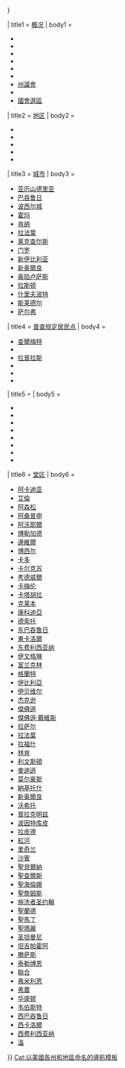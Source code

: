 {{美国州份导航框
| name    = [[路易斯安那州|路易斯安那]]
| type    = [[美国州份|州]]
| capital = [[巴吞鲁日 (路易斯安那州)|巴吞鲁日]]
|bodyclass = hlist
| color   = 
| flag_image    = Flag_of_Louisiana.svg
| flag_caption  = 路易斯安那州州旗
| template_name = 路易斯安那州
|collapse_state = {{{collapse_state|{{{1<includeonly>|autocollapse</includeonly>}}}}}}

| title1 = [[:Category:路易斯安那州|概况]]
| body1 =
* {{tsl|en|History of Louisiana|路易斯安那州歷史|历史}}
* {{tsl|en|List of people from Louisiana|路易斯安那人列表|路易斯安那人}}
* {{tsl|en|Louisiana Constitution|路易斯安那州憲法|州憲法}}
* {{tsl|en|List of Governors of Louisiana|路易斯安那州州長列表|州长}}
* {{tsl|en|Lieutenant Governor of Louisiana|路易斯安那州副州長|副州长}}
* {{tsl|en|List of Attorneys General of Louisiana|路易斯安那州檢察總長列表|州檢察總長}}
* [[路易斯安那州議會|州議會]]
* {{tsl|en|Louisiana Supreme Court|路易斯安那州最高法院|最高法院}}
* [[美國國會選區列表#路易斯安那州|國會選區]]

| title2 = [[美國地區|地区]]
| body2 =
* {{tsl|en|Acadiana|阿卡迪亞那}}
* {{tsl|en|Central Louisiana|中路易斯安那}}
* {{tsl|en|Florida Parishes|佛羅里達堂區}}
* {{tsl|en|New Orleans metropolitan area|新奧爾良都會區}}
* {{tsl|en|North Louisiana|北路易斯安那}}

| title3 = [[路易斯安那州城镇列表|城市]]
| body3 = 
* [[亚历山德里亚 (路易斯安那州)|亚历山德里亚]]
* [[巴吞鲁日]]
* [[波西尔城 (路易斯安那州)|波西尔城]]
* [[霍玛 (路易斯安那州)|霍玛]]
* [[肯纳 (路易斯安那州)|肯纳]]
* [[拉法葉 (路易斯安那州)|拉法葉]]
* [[莱克查尔斯 (路易斯安那州)|莱克查尔斯]]
* [[门罗 (路易斯安那州)|门罗]]
* [[新伊比利亚 (路易斯安那州)|新伊比利亚]]
* [[新奥爾良]]
* [[奥珀卢萨斯 (路易斯安那州)|奥珀卢萨斯]]
* [[拉斯顿 (路易斯安那州)|拉斯顿]]
* [[什里夫波特 (路易斯安那州)|什里夫波特]]
* [[斯莱德尔 (路易斯安那州)|斯莱德尔]]
* [[萨尔弗 (路易斯安那州)|萨尔弗]]

| title4 = [[普查规定居民点]]
| body4 = 
* [[查尔梅特 (路易斯安那州)|查爾梅特]]
* {{tsl|en|Harvey, Louisiana|哈維 (路易斯安那州)|哈維}}
* [[拉普拉斯 (路易斯安那州)|拉普拉斯]]
* {{tsl|en|Marrero, Louisiana|馬雷羅 (路易斯安那州)|馬雷羅}}
* {{tsl|en|Metairie, Louisiana|梅泰里 (路易斯安那州)|梅泰里}}
* {{tsl|en|Terrytown, Louisiana|特里鎮 (路易斯安那州)|特里鎮}}

| title5 = {{tsl|en|Louisiana metropolitan areas|路易斯安那州都會區|都會區}}
| body5 =
* {{tsl|en|Alexandria, Louisiana metropolitan area|亞歷山德里亞都會區 (路易斯安那州)|亞歷山德里亞}}
* {{tsl|en|Baton Rouge metropolitan area|巴吞魯日都會區|巴吞魯日}}
* {{tsl|en|Houma-Thibodaux metropolitan area|霍瑪-蒂博都會區|霍瑪-蒂博}}
* {{tsl|en|Lafayette, Louisiana metropolitan area|拉法葉都會區 (路易斯安那州)|拉法葉}}
* {{tsl|en|Lake Charles metropolitan area|查爾斯湖都會區|查爾斯湖}}
* {{tsl|en|Monroe, Louisiana metropolitan area|蒙羅都會區 (路易斯安那州)|蒙羅}}
* {{tsl|en|New Orleans metropolitan area|新奧爾良都會區|新奧爾良}}
* {{tsl|en|Shreveport-Bossier City metropolitan area|什里夫波特-波西爾城都會區|什里夫波特-波西爾城}}

| title6 = [[路易斯安那州堂区列表|堂区]]
| body6 =
* [[阿卡迪亚堂区|阿卡迪亚]]
* [[艾伦堂区 (路易斯安那州)|艾倫]]
* [[阿森松堂区 (路易斯安那州)|阿森松]]
* [[阿桑普申堂区 (路易斯安那州)|阿桑普申]]
* [[阿沃耶尔堂区 (路易斯安那州)|阿沃耶爾]]
* [[博勒加德堂区 (路易斯安那州)|博勒加德]]
* [[边维尔堂区 (路易斯安那州)|邊維爾]]
* [[博西尔堂区 (路易斯安那州)|博西尔]]
* [[卡多堂区 (路易斯安那州)|卡多]]
* [[卡尔克苏堂区 (路易斯安那州)|卡尔克苏]]
* [[考德威尔堂区 (路易斯安那州)|考德威爾]]
* [[卡梅伦堂区 (路易斯安那州)|卡梅伦]]
* [[卡塔胡拉堂区 (路易斯安那州)|卡塔胡拉]]
* [[克莱本堂区 (路易斯安那州)|克莱本]]
* [[康科迪亚堂区 (路易斯安那州)|康科迪亞]]
* [[德索托堂区 (路易斯安那州)|德索托]]
* [[东巴吞鲁日堂区 (路易斯安那州)|东巴吞鲁日]]
* [[东卡洛尔堂区 (路易斯安那州)|東卡洛爾]]
* [[东费利西亚纳堂区 (路易斯安那州)|东费利西亚纳]]
* [[伊文格琳堂区 (路易斯安那州)|伊文格琳]]
* [[富兰克林堂区 (路易斯安那州)|富兰克林]]
* [[格蘭特堂區|格蘭特]]
* [[伊比利亚堂区 (路易斯安那州)|伊比利亞]]
* [[伊贝维尔堂区 (路易斯安那州)|伊贝维尔]]
* [[杰克逊堂区 (路易斯安那州)|杰克逊]]
* [[杰斐逊堂区 (路易斯安那州)|傑佛遜]]
* [[杰斐逊·戴维斯堂区 (路易斯安那州)|傑佛遜·戴維斯]]
* [[拉萨尔堂区|拉萨尔]]
* [[拉斐特堂区 (路易斯安那州)|拉法葉]]
* [[拉福什堂区 (路易斯安那州)|拉福什]]
* [[林肯堂区 (路易斯安那州)|林肯]]
* [[利文斯顿堂区 (路易斯安那州)|利文斯頓]]
* [[麦迪逊堂区 (路易斯安那州)|麥迪遜]]
* [[莫尔豪斯堂区 (路易斯安那州)|莫尔豪斯]]
* [[纳基托什堂区|納基托什]]
* [[新奥爾良]]
* [[沃希托堂区 (路易斯安那州)|沃希托]]
* [[普拉克明兹堂区|普拉克明兹]]
* [[波因特库皮堂区|波因特库皮]]
* [[拉皮德堂区 (路易斯安那州)|拉皮德]]
* [[红河堂区 (路易斯安那州)|紅河]]
* [[里奇兰堂区 (路易斯安那州)|里奇兰]]
* [[沙宾堂区 (路易斯安那州)|沙賓]]
* [[圣贝尔纳堂区 (路易斯安那州)|聖貝爾納]]
* [[圣查尔斯堂区 (路易斯安那州)|聖查爾斯]]
* [[圣海伦娜堂区 (路易斯安那州)|聖海倫娜]]
* [[圣詹姆斯堂区 (路易斯安那州)|聖詹姆斯]]
* [[施洗者圣约翰堂区 (路易斯安那州)|施洗者圣约翰]]
* [[圣兰德堂区 (路易斯安那州)|聖蘭德]]
* [[圣马丁堂区 (路易斯安那州)|聖馬丁]]
* [[聖瑪麗堂區|聖瑪麗]]
* [[圣坦曼尼堂区 (路易斯安那州)|圣坦曼尼]]
* [[坦吉帕霍阿堂区 (路易斯安那州)|坦吉帕霍阿]]
* [[滕萨斯堂区 (路易斯安那州)|滕萨斯]]
* [[泰勒博恩堂区 (路易斯安那州)|泰勒博恩]]
* [[聯合堂區 (路易斯安娜州)|聯合]]
* [[弗米利恩堂区 (路易斯安那州)|弗米利恩]]
* [[弗农堂区 (路易斯安那州)|弗農]]
* [[华盛顿堂区 (路易斯安那州)|华盛顿]]
* [[韦伯斯特堂区 (路易斯安那州)|韦伯斯特]]
* [[西巴吞鲁日堂区 (路易斯安那州)|西巴吞鲁日]]
* [[西卡洛尔堂区 (路易斯安那州)|西卡洛爾]]
* [[西费利西亚纳堂区 (路易斯安那州)|西费利西亚纳]]
* [[温堂区 (路易斯安那州)|溫]]
}}<noinclude>
{{collapsible option|statename=optional}}
{{U.S. state templates}}
[[Cat:以美國各州和地區命名的導航模板]]
</noinclude>